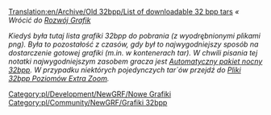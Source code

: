 [[Translation:en/Archive/Old 32bpp/List of downloadable 32 bpp tars]]
<!--{{shortcut|32bpp list}}-->{{pl/Community/Scenarios/Skrót|lista 32bpp}}
''« Wrócić do [[pl/Development/NewGRF/Main Page|Rozwój Grafik]]''

<!--{{historic|Separately downloadable 32bpp graphics are supported in '''OpenTTD 0.6.0 beta 1''' till OpenTTD 1.1. To use them, you have to place the TARs in your <code>data</code> directory and start OpenTTD with a 32bpp [[blitter]]. You can find more information in the article [[playing with 32bpp graphics]].'' See also the [[32bpp Extra Zoom Levels|Extra Zoom Levels]] project. -->
{{pl/Archive/Historyczne|Oddzielnie pobierane grafiki 32bpp są obsługiwane w '''OpenTTD 0.6.0 beta 1''' do OpenTTD 1.1. Aby z nich skorzystać, musisz umieścić pliki TAR w katalogu <code>data</code> i uruchomić OpenTTD z 32bpp [[pl/Archive/Source/Blitter|blitter]]. Więcej informacji można znaleźć w artykule [[pl/Community/NewGRF/Rozgrywka z grafiką 32 bpp|playing with 32bpp graphics]]. '' Zobacz także projekt [[pl/Community/NewGRF/Rozgrywka z grafiką 32 bpp|Extra Zoom Levels]].<!--gra z grafiką 32bpp, Dodatkowe powiększenie 32bpp|Dodatkowe poziomy powiększenia-->

OpenTTD 1.2.0 i nowsze obsługują 32bpp bezpośrednio przez obsługę NewGRF}}

''Kiedyś była tutaj lista grafiki 32bpp do pobrania (z wyodrębnionymi plikami png). Była to pozostałość z czasów, gdy był to najwygodniejszy sposób na dostarczenie gotowej grafiki (m.in. w kontenerach tar). W chwili pisania tej notatki najwygodniejszym zasobem gracza jest <!--[[32bit automated nightly bundle]]-->[[pl/Archive/Old 32bpp/Automatyczny pakiet nocny 32bpp|Automatyczny pakiet nocny 32bpp]]. W przypadku niektórych pojedynczych tar`ów przejdź do [[pl/Archive/Old 32bpp/Pliki poziomów EZ 32bpp|Pliki 32bpp Poziomów Extra Zoom]].''

<!--{{Navbox Graphics Development}}-->{{pl/Community/NewGRF/Navbox Programowanie grafik}}

<!--[[category:New_Graphics]] [[category:32bpp Graphics]]--> [[Category:pl/Development/NewGRF/Nowe Grafiki]] [[Category:pl/Community/NewGRF/Grafiki 32bpp]]